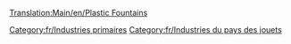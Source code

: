 [[Translation:Main/en/Plastic Fountains]]{{en/-}}
{{Template:Industries/Fr
|image=PlasticFountains.png
|nom=Fontaine de plastique
|climats=[[Main/en/Climat/Fr#Pays des jouets|Pays des jouets]]
|accepte=Rien
|produit=[[Main/fr/Plastique|Plastique]]
|notes=Absent des autres [[Main/fr/Climat|climats]].
}}

[[Category:fr/Industries primaires]]
[[Category:fr/Industries du pays des jouets]]